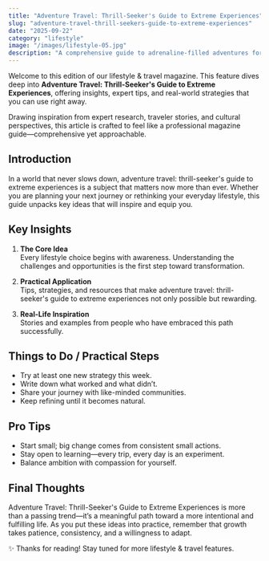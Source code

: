 ```yaml
---
title: "Adventure Travel: Thrill-Seeker's Guide to Extreme Experiences"
slug: "adventure-travel-thrill-seekers-guide-to-extreme-experiences"
date: "2025-09-22"
category: "lifestyle"
image: "/images/lifestyle-05.jpg"
description: "A comprehensive guide to adrenaline-filled adventures for thrill seekers around the globe."
---
```



Welcome to this edition of our lifestyle & travel magazine. This feature dives deep into **Adventure Travel: Thrill-Seeker's Guide to Extreme Experiences**, offering insights, expert tips, and real-world strategies that you can use right away.

Drawing inspiration from expert research, traveler stories, and cultural perspectives, this article is crafted to feel like a professional magazine guide—comprehensive yet approachable.

## Introduction

In a world that never slows down, adventure travel: thrill-seeker's guide to extreme experiences is a subject that matters now more than ever. Whether you are planning your next journey or rethinking your everyday lifestyle, this guide unpacks key ideas that will inspire and equip you.

## Key Insights

1. **The Core Idea**  
   Every lifestyle choice begins with awareness. Understanding the challenges and opportunities is the first step toward transformation.

2. **Practical Application**  
   Tips, strategies, and resources that make adventure travel: thrill-seeker's guide to extreme experiences not only possible but rewarding.

3. **Real-Life Inspiration**  
   Stories and examples from people who have embraced this path successfully.

## Things to Do / Practical Steps

- Try at least one new strategy this week.  
- Write down what worked and what didn’t.  
- Share your journey with like-minded communities.  
- Keep refining until it becomes natural.

## Pro Tips

- Start small; big change comes from consistent small actions.  
- Stay open to learning—every trip, every day is an experiment.  
- Balance ambition with compassion for yourself.  

## Final Thoughts

Adventure Travel: Thrill-Seeker's Guide to Extreme Experiences is more than a passing trend—it’s a meaningful path toward a more intentional and fulfilling life. As you put these ideas into practice, remember that growth takes patience, consistency, and a willingness to adapt.

✨ Thanks for reading! Stay tuned for more lifestyle & travel features.
